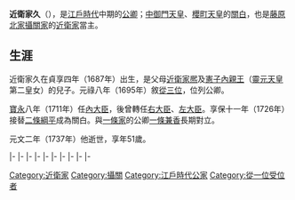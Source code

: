 {{東亞男性歷史人物
|名稱 = 近衛家久
|出生日期 = [[貞享|貞享]]四年五月初八（1687年6月17日）
|逝世日期 = [[元文_(日本)|元文]]二年八月十七（{{death date and age|1737|9|11|1687|6|17}}）
|法號 = 如是觀院
|身份 = [[從一位|從一位]][[關白|關白]][[太政大臣|太政大臣]]、[[准三宮|准三宮]]
|主君 = [[東山天皇|東山天皇]]→[[中御門天皇|中御門天皇]]→[[櫻町天皇|櫻町天皇]]
|父親 = [[近衛家熈|近衛家熈]]
|母親 = [[憲子內親王|憲子內親王]]
|正室 = 島津龜姬
|繼室 = 島津滿君
|正室之父 = [[島津綱貴|島津綱貴]]
|繼室之父 = [[島津吉貴|島津吉貴]]
|子 = [[近衛內前|近衛內前]]
|女 = 轉陵院、{{link-ja|寶蓮院|宝蓮院}}
}}

{{japanese|japanese=近衛 家久|kana=このえ いえひさ|romaji=Konoe Iehisa}}
'''近衛家久'''（{{bd|1687年|6月17日|1737年|9月11日}}），是[[江戶時代|江戶時代]]中期的[[公卿|公卿]]；[[中御門天皇|中御門天皇]]、[[櫻町天皇|櫻町天皇]]的[[關白|關白]]，也是[[藤原北家|藤原北家]][[攝家|攝關家]]的[[近衛家|近衛家]]當主。

==生涯==
近衛家久在貞享四年（1687年）出生，是父母[[近衛家熈|近衛家熈]]及[[憲子內親王|憲子內親王]]（[[靈元天皇|靈元天皇]]第二皇女）的兒子。元祿八年（1695年）敘[[從三位|從三位]]，位列公卿。

[[寶永|寶永]]八年（1711年）任[[內大臣|內大臣]]，後曾轉任[[右大臣|右大臣]]、[[左大臣|左大臣]]。享保十一年（1726年）接替[[二條綱平|二條綱平]]成為關白。與[[一條家|一條家]]的公卿[[一條兼香|一條兼香]]長期對立。

元文二年（1737年）他逝世，享年51歲。

{{start box|width=auto}}
{{s-pre}}
|-
{{s-before|[[近衛家熈|近衛家熈]]}}
{{s-title|[[近衛家|近衛家]]當主|1736年11月5日－1737年9月11日}}
{{s-after|[[近衛內前|近衛內前]]}}
|-
{{s-before|[[二條綱平|二條綱平]]}}
{{s-title|[[藤氏長者|藤氏長者]]|1726年6月30日－1736年10月1日}}
{{s-after|[[二條吉忠|二條吉忠]]}}
|-
{{s-off}}
|-
{{s-before|[[久我通誠|久我通誠]]}}
{{s-title|[[內大臣|內大臣]]|1711年4月12日－1715年9月9日}}
{{s-after|rows=4|二條吉忠}}
|-
{{s-before|rows=3|二條綱平}}
{{s-title|[[右大臣|右大臣]]|1715年9月9日－1722年6月16日}}
|-
{{s-title|[[左大臣|左大臣]]|1722年6月16日－1726年10月10日}}
|-
{{s-title|[[攝政關白列表|關白]]|1726年6月30日－1736年10月1日}}
|-
{{s-vacant||last=近衛家熈}}
{{s-title|[[太政大臣|太政大臣]]|1733年3月10日－1734年1月31日}}
{{s-vacant||next=[[一條兼香|一條兼香]]}}
|-
{{s-mil}}
|-
{{s-before|二條綱平}}
{{s-title|{{link-ja|近衛大將|近衛大将|左大將}}|1706年12月29日－1713年1月14日}}
{{s-after|[[九條師孝|九條師孝]]}}
{{end box}}

{{歷代關白}}
{{藤原氏長者}}
{{歷代太政大臣}}
[[Category:近衛家|Category:近衛家]]
[[Category:攝關|Category:攝關]]
[[Category:江戶時代公家|Category:江戶時代公家]]
[[Category:從一位受位者|Category:從一位受位者]]